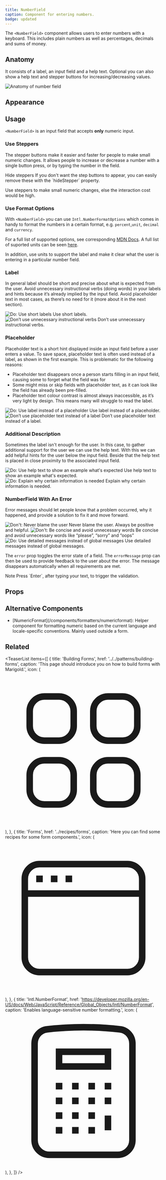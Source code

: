 ```yaml
---
title: NumberField
caption: Component for entering numbers.
badge: updated
---
```


The `<NumberField>` component allows users to enter numbers with a keyboard. This includes plain numbers as well as percentages, decimals and sums of money.

## Anatomy

It consists of a label, an input field and a help text. Optional you can also show a help text and stepper buttons for increasing/decreasing values.

<Image
  src="/number-field/number-field-anatomy.jpg"
  alt="Anatomy of number field"
  width={800}
  height={550}
  className="mx-auto block"
/>

## Appearance

<AppearanceDemo component={title} />

<AppearanceTable component={title} />

## Usage

`<NumberField>` is an input field that accepts <strong>only</strong> numeric input.

### Use Steppers

The stepper buttons make it easier and faster for people to make small numeric changes. It allows people to increase or decrease a number with a single button press, or by typing the number in the field.

<SectionMessage>
  <SectionMessage.Title>Hide steppers</SectionMessage.Title>
  <SectionMessage.Content>
    If you don't want the step buttons to appear, you can easily remove these
    with the `hideStepper` property.
  </SectionMessage.Content>
</SectionMessage>

<ComponentDemo
  file="./number-field-stepper.demo.tsx"
  disableLabelWidth="true"
/>

<Do>
  <Do.Description>
    Use steppers to make small numeric changes, else the interaction cost would
    be high.
  </Do.Description>
</Do>

### Use Format Options

With `<NumberField>` you can use `Intl.NumberFormatOptions` which comes in handy to format the numbers in a certain format, e.g. `percent`,`unit`, `decimal` and `currency`.

For a full list of supported options, see corresponding [MDN Docs](https://developer.mozilla.org/en-US/docs/Web/JavaScript/Reference/Global_Objects/Intl/NumberFormat/NumberFormat). A full list of suported units can be seen [here](https://tc39.es/ecma402/#table-sanctioned-single-unit-identifiers).

<ComponentDemo file="./number-field-format.demo.tsx" />

<Do>
  <Do.Description>
    In addition, use units to support the label and make it clear what the user
    is entering in a particular number field.
  </Do.Description>
</Do>

### Label

In general label should be short and precise about what is expected from the user. Avoid unnecessary instructional
verbs (doing words) in your labels and hints because it’s already implied by the input field.
Avoid placeholder text in most cases, as there’s no need for it (more about it in the next section).

<GuidelineTiles>
  <Do>
    <Do.Figure>
      <Image
        width={700}
        height={700}
        unoptimized
        src="/number-field/number-field-do-short-label.jpg"
        alt="Do: Use short labels"
      />
    </Do.Figure>
    <Do.Description>Use short labels.</Do.Description>
  </Do>
  <Dont>
    <Dont.Figure>
      <Image
        width={700}
        height={700}
        unoptimized
        src="/number-field/number-field-dont-long-label.jpg"
        alt="Don’t use unnecessary instructional verbs"
      />
    </Dont.Figure>
    <Dont.Description>
      Don’t use unnecessary instructional verbs.
    </Dont.Description>
  </Dont>
</GuidelineTiles>

### Placeholder

Placeholder text is a short hint displayed inside an input field before
a user enters a value. To save space, placeholder text is often used instead of a label, as shown in the first
example.
This is problematic for the following reasons:

- Placeholder text disappears once a person starts filling in an input field, causing some to forget what the
  field
  was for
- Some might miss or skip fields with placeholder text, as it can look like the field has already been pre-filled.
- Placeholder text colour contrast is almost always inaccessible, as it’s very light by design. This means many
  will
  struggle to read the label.

<GuidelineTiles>
  <Do>
    <Do.Figure>
      <Image
        width={700}
        height={700}
        unoptimized
        src="/number-field/number-field-do-placeholder.jpg"
        alt="Do: Use label instead of a placeholder"
      />
    </Do.Figure>
    <Do.Description>Use label instead of a placeholder.</Do.Description>
  </Do>
  <Dont>
    <Dont.Figure>
      <Image
        width={700}
        height={700}
        unoptimized
        src="/number-field/number-field-dont-placeholder.jpg"
        alt="Don’t use placeholder text instead of a label"
      />
    </Dont.Figure>
    <Dont.Description>
      Don’t use placeholder text instead of a label.
    </Dont.Description>
  </Dont>
</GuidelineTiles>

### Additional Description

Sometimes the label isn't enough for the user. In this case, to gather additional support for the user we can use
the help text. With this we can add helpful hints for the user below the input field. Beside that the help text is
placed in close proximity to the associated input field.

<GuidelineTiles>
  <Do>
    <Do.Figure>
      <Image
        width={700}
        height={700}
        unoptimized
        src="/number-field/number-field-do-helptext-email.jpg"
        alt="Do: Use help text to show an example what's expected"
      />
    </Do.Figure>
    <Do.Description>
      Use help text to show an example what's expected.
    </Do.Description>
  </Do>
  <Do>
    <Do.Figure>
      <Image
        width={700}
        height={700}
        unoptimized
        src="/number-field/number-field-do-helptext-explanation.jpg"
        alt="Do: Explain why certain information is needed"
      />
    </Do.Figure>
    <Do.Description>Explain why certain information is needed.</Do.Description>
  </Do>
</GuidelineTiles>

### NumberField With An Error

Error messages should let people know that a problem occurred, why it happened, and provide a solution to fix it
and move forward.

<GuidelineTiles>
  <Dont>
    <Dont.Figure>
      <Image
        width={700}
        height={700}
        unoptimized
        src="/number-field/number-field-dont-blame-user.jpg"
        alt="Don't: Never blame the user"
      />
    </Dont.Figure>
    <Dont.Description>
      Never blame the user. Always be positive and helpful.
    </Dont.Description>
  </Dont>
  <Dont>
    <Dont.Figure>
      <Image
        width={700}
        height={700}
        unoptimized
        src="/number-field/number-field-dont-use-unnecessary-words.jpg"
        alt="Don't: Be concise and avoid unnecessary words"
      />
    </Dont.Figure>
    <Dont.Description>
      Be concise and avoid unnecessary words like “please”, “sorry” and “oops”
    </Dont.Description>
  </Dont>
</GuidelineTiles>

<Do>
  <Do.Figure>
    <Image
      width={700}
      height={700}
      unoptimized
      src="/number-field/number-field-do-clear-error-message.jpg"
      alt="Do: Use detailed messages instead of global messages"
    />
  </Do.Figure>
  <Do.Description>
    Use detailed messages instead of global messages.
  </Do.Description>
</Do>

The `error` prop toggles the error state of a field. The `errorMessage` prop can then be used to provide feedback to
the user about the error. The message disappears automatically when all requirements are met.

<ComponentDemo file="./number-field-error.demo.tsx" />

<SectionMessage>
  <SectionMessage.Title>Note</SectionMessage.Title>
  <SectionMessage.Content>
    Press `Enter`, after typing your text, to trigger the validation.
  </SectionMessage.Content>
</SectionMessage>

## Props

<StorybookHintMessage component={title} />

<PropsTable component={title} />

## Alternative Components

<ul>
  <li>
    [NumericFormat](/components/formatters/numericformat): Helper component for
    formatting numeric based on the current language and locale-specific
    conventions. Mainly used outside a form.
  </li>
</ul>

## Related

<TeaserList
  items={[
    {
      title: 'Building Forms',
      href: '../../patterns/building-forms',
      caption:
        'This page should introduce you on how to build forms with Marigold.',
      icon: (
        <svg
          xmlns="http://www.w3.org/2000/svg"
          fill="none"
          viewBox="0 0 24 24"
          strokeWidth="1.5"
          stroke="currentColor"
          className="size-6"
        >
          <path
            strokeLinecap="round"
            strokeLinejoin="round"
            d="M3.75 6A2.25 2.25 0 0 1 6 3.75h2.25A2.25 2.25 0 0 1 10.5 6v2.25a2.25 2.25 0 0 1-2.25 2.25H6a2.25 2.25 0 0 1-2.25-2.25V6ZM3.75 15.75A2.25 2.25 0 0 1 6 13.5h2.25a2.25 2.25 0 0 1 2.25 2.25V18a2.25 2.25 0 0 1-2.25 2.25H6A2.25 2.25 0 0 1 3.75 18v-2.25ZM13.5 6a2.25 2.25 0 0 1 2.25-2.25H18A2.25 2.25 0 0 1 20.25 6v2.25A2.25 2.25 0 0 1 18 10.5h-2.25a2.25 2.25 0 0 1-2.25-2.25V6ZM13.5 15.75a2.25 2.25 0 0 1 2.25-2.25H18a2.25 2.25 0 0 1 2.25 2.25V18A2.25 2.25 0 0 1 18 20.25h-2.25A2.25 2.25 0 0 1 13.5 18v-2.25Z"
          />
        </svg>
      ),
    },
    {
      title: 'Forms',
      href: '../recipes/forms',
      caption: 'Here you can find some recipes for some form components.',
      icon: (
        <svg
          xmlns="http://www.w3.org/2000/svg"
          fill="none"
          viewBox="0 0 24 24"
          strokeWidth="1.5"
          stroke="currentColor"
          class="size-6"
        >
          <path
            strokeLinecap="round"
            strokeLinejoin="round"
            d="M3 8.25V18a2.25 2.25 0 0 0 2.25 2.25h13.5A2.25 2.25 0 0 0 21 18V8.25m-18 0V6a2.25 2.25 0 0 1 2.25-2.25h13.5A2.25 2.25 0 0 1 21 6v2.25m-18 0h18M5.25 6h.008v.008H5.25V6ZM7.5 6h.008v.008H7.5V6Zm2.25 0h.008v.008H9.75V6Z"
          />
        </svg>
      ),
    },
    {
      title: 'Intl.NumberFormat',
      href: 'https://developer.mozilla.org/en-US/docs/Web/JavaScript/Reference/Global_Objects/Intl/NumberFormat',
      caption: 'Enables language-sensitive number formatting.',
      icon: (
        <svg
          xmlns="http://www.w3.org/2000/svg"
          fill="none"
          viewBox="0 0 24 24"
          strokeWidth="1.5"
          stroke="currentColor"
          className="size-6"
        >
          <path
            strokeLinecap="round"
            strokeLinejoin="round"
            d="M15.75 15.75V18m-7.5-6.75h.008v.008H8.25v-.008Zm0 2.25h.008v.008H8.25V13.5Zm0 2.25h.008v.008H8.25v-.008Zm0 2.25h.008v.008H8.25V18Zm2.498-6.75h.007v.008h-.007v-.008Zm0 2.25h.007v.008h-.007V13.5Zm0 2.25h.007v.008h-.007v-.008Zm0 2.25h.007v.008h-.007V18Zm2.504-6.75h.008v.008h-.008v-.008Zm0 2.25h.008v.008h-.008V13.5Zm0 2.25h.008v.008h-.008v-.008Zm0 2.25h.008v.008h-.008V18Zm2.498-6.75h.008v.008h-.008v-.008Zm0 2.25h.008v.008h-.008V13.5ZM8.25 6h7.5v2.25h-7.5V6ZM12 2.25c-1.892 0-3.758.11-5.593.322C5.307 2.7 4.5 3.65 4.5 4.757V19.5a2.25 2.25 0 0 0 2.25 2.25h10.5a2.25 2.25 0 0 0 2.25-2.25V4.757c0-1.108-.806-2.057-1.907-2.185A48.507 48.507 0 0 0 12 2.25Z"
          />
        </svg>
      ),
    },
  ]}
/>
